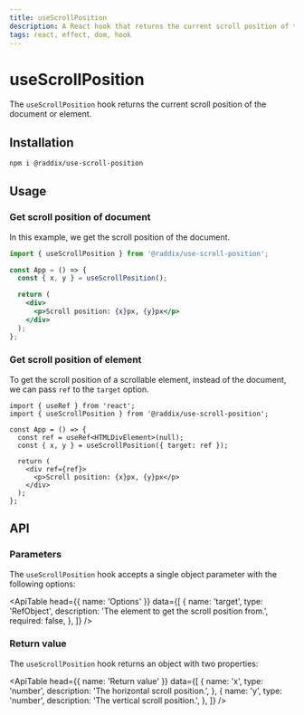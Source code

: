 ```yaml
---
title: useScrollPosition
description: A React hook that returns the current scroll position of the document or element.
tags: react, effect, dom, hook
---
```


# useScrollPosition

The `useScrollPosition` hook returns the current scroll position of the document or element.

## Installation

```sh
npm i @raddix/use-scroll-position
```

## Usage

### Get scroll position of document

In this example, we get the scroll position of the document.

```jsx
import { useScrollPosition } from '@raddix/use-scroll-position';

const App = () => {
  const { x, y } = useScrollPosition();

  return (
    <div>
      <p>Scroll position: {x}px, {y}px</p>
    </div>
  );
};
```

### Get scroll position of element

To get the scroll position of a scrollable element, instead of the document,
we can pass `ref` to the `target` option.

```tsx
import { useRef } from 'react';
import { useScrollPosition } from '@raddix/use-scroll-position';

const App = () => {
  const ref = useRef<HTMLDivElement>(null);
  const { x, y } = useScrollPosition({ target: ref });

  return (
    <div ref={ref}>
      <p>Scroll position: {x}px, {y}px</p>
    </div>
  );
};
```

## API

### Parameters

The `useScrollPosition` hook accepts a single object parameter with the following options:

<ApiTable
  head={{
    name: 'Options'
  }}
  data={[
    {
      name: 'target',
      type: 'RefObject',
      description: 'The element to get the scroll position from.',
      required: false,
    },
  ]}
 />


### Return value

The `useScrollPosition` hook returns an object with two properties:

<ApiTable
  head={{
    name: 'Return value'
  }}
  data={[
    {
      name: 'x',
      type: 'number',
      description: 'The horizontal scroll position.',
    },
    {
      name: 'y',
      type: 'number',
      description: 'The vertical scroll position.',
    },
  ]}
 />